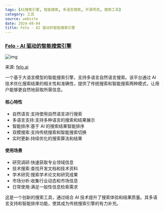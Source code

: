 ```yaml
---
tags: [AI搜索引擎, 智能搜索, 多语言搜索, 开源项目, 搜索工具]
category: 工具
source: website
date: 2024-08-04
title: Felo - AI 驱动的智能搜索引擎
---
```


### [Felo - AI 驱动的智能搜索引擎](https://felo.ai/zh-Hans/search)

![img](https://img.mengpeng.tech/i/2024/11/24/6742f9b7b5f78.webp)

来源: [felo.ai](https://felo.ai/zh-Hans/search)

一个基于大语言模型的智能搜索引擎，支持多语言自然语言搜索。该平台通过 AI 技术优化搜索结果的相关性和准确性，提供了传统搜索和智能搜索两种模式，让用户能够更自然地获取所需信息。

#### 核心特性
- 自然语言:支持使用自然语言进行搜索
- 多语言支持:支持多种语言的搜索和结果展示
- 智能排序:基于 AI 的搜索结果智能排序
- 双模搜索:支持传统搜索和智能搜索切换
- 实时更新:持续优化的搜索算法和结果

#### 使用场景
- 研究调研:快速获取专业领域信息
- 技术搜索:查找开发文档和技术资料
- 学术研究:搜索学术论文和研究成果
- 市场分析:收集行业动态和市场信息
- 日常使用:满足一般性信息检索需求

这是一个创新的搜索工具，通过结合 AI 技术提升了搜索体验和结果质量。其多语言支持和智能排序功能，使其成为传统搜索引擎的有力补充。
